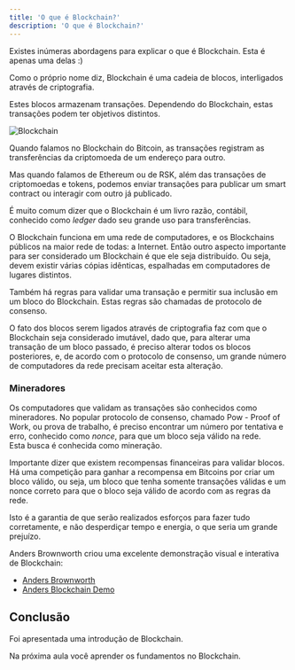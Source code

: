 ```yaml
---
title: 'O que é Blockchain?'
description: 'O que é Blockchain?'
---
```


Existes inúmeras abordagens para explicar o que é Blockchain.
Esta é apenas uma delas :)

Como o próprio nome diz, Blockchain é uma cadeia de blocos,
interligados através de criptografia.

Estes blocos armazenam transações.
Dependendo do Blockchain, estas transações podem ter objetivos distintos.

![Blockchain](/img/courses/dev/03/blockchain/image-01.png)

Quando falamos no Blockchain do Bitcoin,
as transações registram as transferências da criptomoeda de um endereço para outro.

Mas quando falamos de Ethereum ou de RSK,
além das transações de criptomoedas e tokens,
podemos enviar transações para publicar um smart contract
ou interagir com outro já publicado.

É muito comum dizer que o Blockchain é um livro razão, contábil, conhecido como *ledger*
dado seu grande uso para transferências.

O Blockchain funciona em uma rede de computadores, 
e os Blockchains públicos na maior rede de todas: a Internet. 
Então outro aspecto importante para ser considerado um Blockchain é que ele seja distribuído.
Ou seja, devem existir várias cópias idênticas,
espalhadas em computadores de lugares distintos.

Também há regras para validar uma transação e permitir sua inclusão em um bloco do Blockchain.
Estas regras são chamadas de protocolo de consenso.

O fato dos blocos serem ligados através de criptografia faz com que o Blockchain seja considerado imutável,
dado que, para alterar uma transação de um bloco passado,
é preciso alterar todos os blocos posteriores,
e, de acordo com o protocolo de consenso,
um grande número de computadores da rede precisam aceitar esta alteração.

### Mineradores

Os computadores que validam as transações são conhecidos como mineradores.
No popular protocolo de consenso, chamado Pow - Proof of Work, 
ou prova de trabalho, é preciso encontrar um número por tentativa e erro, 
conhecido como *nonce*, para que um bloco seja válido na rede.  
Esta busca é conhecida como mineração.

Importante dizer que existem recompensas financeiras para validar blocos.
Há uma competição para ganhar a recompensa em Bitcoins por criar um bloco válido,
ou seja, um bloco que tenha somente transações válidas e um nonce correto 
para que o bloco seja válido de acordo com as regras da rede.

Isto é a garantia de que serão realizados esforços para fazer tudo corretamente,
e não desperdiçar tempo e energia, o que seria um grande prejuízo.

Anders Brownworth criou uma excelente demonstração visual e interativa de Blockchain:

- [Anders Brownworth](https://andersbrownworth.com/)
- [Anders Blockchain Demo](https://andersbrownworth.com/blockchain/)

## Conclusão

Foi apresentada uma introdução de Blockchain.

Na próxima aula você aprender os fundamentos no Blockchain.
